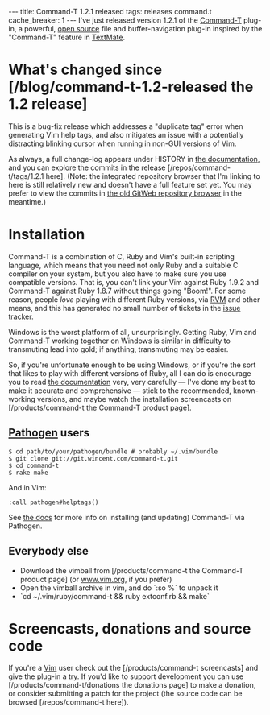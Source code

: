---
title: Command-T 1.2.1 released
tags: releases command.t
cache_breaker: 1
---
I've just released version 1.2.1 of the [[Command-T]] plug-in, a powerful, [[open source]] file and buffer-navigation plug-in inspired by the "Command-T" feature in [[TextMate]].

= What's changed since [/blog/command-t-1.2-released the 1.2 release] =

This is a bug-fix release which addresses a "duplicate tag" error when generating Vim help tags, and also mitigates an issue with a potentially distracting blinking cursor when running in non-GUI versions of Vim.

As always, a full change-log appears under HISTORY in [http://git.wincent.com/command-t.git/blob_plain/1.2.1:/doc/command-t.txt the documentation], and you can explore the commits in the release [/repos/command-t/tags/1.2.1 here]. (Note: the integrated repository browser that I'm linking to here is still relatively new and doesn't have a full feature set yet. You may prefer to view the commits in [http://git.wincent.com/command-t.git/shortlog/refs/tags/1.2.1 the old GitWeb repository browser] in the meantime.)

= Installation =

Command-T is a combination of C, Ruby and Vim's built-in scripting language, which means that you need not only Ruby and a suitable C compiler on your system, but you also have to make sure you use compatible versions. That is, you can't link your Vim against Ruby 1.9.2 and Command-T against Ruby 1.8.7 without things going "Boom!". For some reason, people ''love'' playing with different Ruby versions, via [[RVM]] and other means, and this has generated no small number of tickets in the [[issue tracker]].

Windows is the worst platform of all, unsurprisingly. Getting Ruby, Vim and Command-T working together on Windows is similar in difficulty to transmuting lead into gold; if anything, transmuting may be easier.

So, if you're unfortunate enough to be using Windows, or if you're the sort that likes to play with different versions of Ruby, all I can do is encourage you to read [http://git.wincent.com/command-t.git/blob_plain/HEAD:/README.txt the documentation] very, very carefully &mdash; I've done my best to make it accurate and comprehensive &mdash; stick to the recommended, known-working versions, and maybe watch the installation screencasts on [/products/command-t the Command-T product page].

== [[Pathogen]] users ==

<pre lang="shell">$ cd path/to/your/pathogen/bundle # probably ~/.vim/bundle
$ git clone git://git.wincent.com/command-t.git
$ cd command-t
$ rake make</pre>

And in Vim:

 :call pathogen#helptags()

See [http://git.wincent.com/command-t.git/blob_plain/HEAD:/README.txt the docs] for more info on installing (and updating) Command-T via Pathogen.

== Everybody else ==

* Download the vimball from [/products/command-t the Command-T product page] (or [http://www.vim.org/scripts/script.php?script_id=3025 www.vim.org], if you prefer)
* Open the vimball archive in vim, and do `:so %` to unpack it
* `cd ~/.vim/ruby/command-t && ruby extconf.rb && make`

= Screencasts, donations and source code =

If you're a [[Vim]] user check out the [/products/command-t screencasts] and give the plug-in a try. If you'd like to support development you can use [/products/command-t/donations the donations page] to make a donation, or consider submitting a patch for the project (the source code can be browsed [/repos/command-t here]).
